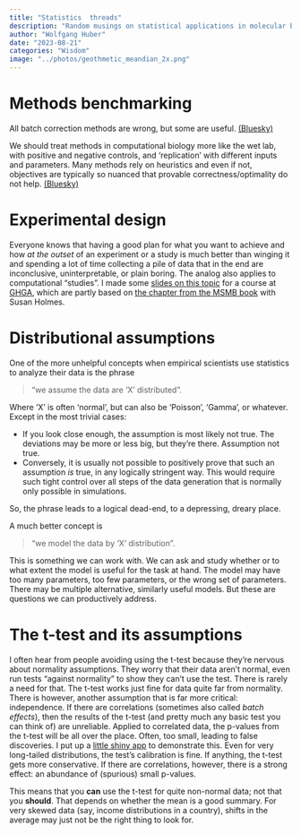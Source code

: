 ```yaml
---
title: "Statistics  threads"
description: "Random musings on statistical applications in molecular biology"
author: "Wolfgang Huber"
date: "2023-08-21"
categories: "Wisdom"
image: "../photos/geothmetic_meandian_2x.png"
---
```


# Methods benchmarking

All batch correction methods are wrong, but some are useful. [(Bluesky)](https://bsky.app/profile/wkhuber.bsky.social/post/3kacqov7znf2z)

We should treat methods in computational biology more like the wet lab, with positive and negative controls, and 'replication' with different inputs and parameters. Many methods rely on heuristics and even if not,  objectives are typically so nuanced that provable correctness/optimality do not help. [(Bluesky)](https://bsky.app/profile/wkhuber.bsky.social/post/3kaed2dk47t2n)

# Experimental design

Everyone knows that having a good plan for what you want to achieve and how *at the outset* of an experiment or a study is much better than winging it and spending a lot of time collecting a pile of data that in the end are inconclusive, uninterpretable, or plain boring. The analog also applies to computational "studies". I made some [slides on this topic](https://www.huber.embl.de/users/whuber/2301-GHGA-best-analysis-practices/) for a course at [GHGA](https://www.ghga.de/), which are partly based on [the chapter from the MSMB book](https://www.huber.embl.de/msmb/) with Susan Holmes.

# Distributional assumptions

One of the more unhelpful concepts when empirical scientists use statistics to analyze their data is the phrase

> "we assume the data are 'X' distributed". 

Where 'X' is often 'normal', but can also be 'Poisson', 'Gamma', or whatever.
Except in the most trivial cases: 

- If you look close enough, the assumption is most likely not true. The deviations may be more or less big, but they're there. Assumption not true.
- Conversely, it is usually not possible to positively prove that such an assumption *is* true, in any logically stringent way. This would  require such tight control over all steps of the data generation that is normally only possible in simulations.

So, the phrase leads to a logical dead-end, to a depressing, dreary place.

A much better concept is 

> "we model the data by 'X' distribution". 

This is something we can work with. We can ask and study whether or to what extent the model is useful for the task at hand. The model may have too many parameters, too few parameters, or the wrong set of parameters. There may be multiple alternative, similarly useful models. But these are questions we can productively address. 

# The t-test and its assumptions

I often hear from people avoiding using the t-test because they're nervous about normality assumptions. They worry that their data aren't normal, even run tests "against normality" to show they can't use the test. There is rarely a need for that. The t-test works just fine for data quite far from normality. There is however, another assumption that is far more critical: independence. If there are correlations (sometimes also called *batch effects*), then the results of the t-test (and pretty much any basic test you can think of) are unreliable. Applied to correlated data, the p-values from the t-test will be all over the place. Often, too small, leading to false discoveries. I put up a [little shiny app](https://wolfganghuber.shinyapps.io/t-test-normality-and-independence) to demonstrate this. Even for very long-tailed distributions, the test's calibration is fine. If anything, the t-test gets more conservative. If there are correlations, however, there is a strong effect: an abundance of (spurious) small p-values. 

This means that you **can** use the t-test for quite non-normal data; not that you **should**. That depends on whether the mean is a good summary. For very skewed data (say, income distributions in a country), shifts in the average may just not be the right thing to look for. 

